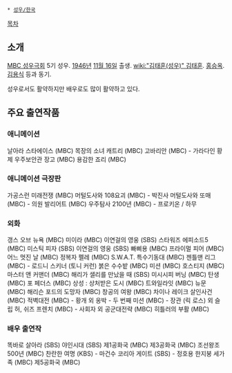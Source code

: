  * [[성우/한국]]

[[목차]]
== 소개 ==
[[MBC 성우극회]] 5기 성우. [[1946년]] [[11월 16일]] 출생. [[wiki:"김태훈(성우)" 김태훈]]. [[홍승옥]]. [[김용식]] 등과 동기.

성우로서도 활약하지만 배우로도 많이 활약하고 있다.

== 주요 출연작품 ==
=== 애니메이션 ===
날아라 스타에이스 (MBC)
목장의 소녀 캐트리 (MBC)
고바리안 (MBC) - 가라다인 황제
우주보안관 장고 (MBC)
용감한 죠리 (MBC)

=== 애니메이션 극장판 === 
가공스런 미래전쟁 (MBC)
머털도사와 108요괴 (MBC) - 박진사
머털도사와 또매 (MBC) - 의원
발리어트 (MBC)
우주탐사 2100년 (MBC) - 프로키온 / 하무

=== 외화 ===
갱스 오브 뉴욕 (MBC)
미이라 (MBC)
이연걸의 영웅 (SBS)
스타워즈 에피소드5 (MBC)
미스틱 피자 (SBS)
이연걸의 영웅 (SBS)
빠삐용 (MBC)
프라이멀 피어 (MBC)
어느 멋진 날 (MBC)
정복자 펠레 (MBC)
S.W.A.T. 특수기동대 (MBC)
젠틀맨 리그 (MBC) - 로드니 스키너 (토니 커런)
붉은 수수밭 (MBC)
미션 (MBC)
호스티지 (MBC)
마스터 앤 커맨더 (MBC)
해리가 샐리를 만났을 때 (SBS)
미시시피 버닝 (MBC)
탄생 (MBC)
포 페더스 (MBC)
상성 : 상처받은 도시 (MBC)
트와일라잇 (MBC) 
뉴문 (MBC)
해리슨 포드의 도망자 (MBC)
창공의 여왕 (MBC)
차이나 레이크 살인사건 (MBC)
적벽대전 (MBC) - 황개 외
옹박 - 두 번째 미션 (MBC) - 장관 (릭 로스) 외
슬립 허, 쉬즈 프렌치 (MBC) - 사회자 외
공군대전략 (MBC)
히틀러의 부활 (MBC)

=== 배우 출연작 ===
똑바로 살아라 (SBS)
야인시대 (SBS)
제1공화국 (MBC)
제3공화국 (MBC)
조선왕조 500년 (MBC)
찬란한 여명 (KBS) - 마건수
코리아 게이트 (SBS) - 정호용
한지붕 세가족 (MBC)
제5공화국 (MBC)

